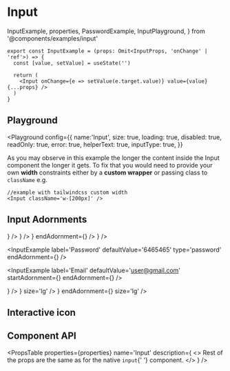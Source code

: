 # Input

  InputExample,
  properties,
  PasswordExample,
  InputPlayground,
} from '@components/examples/input'

```tsx copy
export const InputExample = (props: Omit<InputProps, 'onChange' | 'ref'>) => {
  const [value, setValue] = useState('')

  return (
    <Input onChange={e => setValue(e.target.value)} value={value} {...props} />
  )
}
```

## Playground

<Playground
  config={{
    name:'Input',
    size: true,
    loading: true,
    disabled: true,
    readOnly: true,
    error: true,
    helperText: true,
    inputType: true,
  }}
>
  <InputPlayground label='Input' />
</Playground>

As you may observe in this example the longer the content inside the Input component
the longer it gets. To fix that you would need to provide your own **width** constraints
either by a **custom wrapper** or passing class to `className` e.g.

```tsx copy
//example with tailwindcss custom width
<Input className='w-[200px]' />
```

## Input Adornments

<Container>
  <InputExample
    label='Email'
    defaultValue='user@gmail.com'
    size='sm'
    startAdornment={<Icon path={mdiAccountOutline} size={1} />}
  />
  <InputExample
    label='Password'
    defaultValue='6465465'
    type='password'
    size='sm'
    endAdornment={<Icon path={mdiKeyVariant} size={1} />}
  />
  <InputExample
    label='Email'
    size='sm'
    defaultValue='user@gmail.com'
    startAdornment={<Icon path={mdiAccountOutline} size={1} />}
    endAdornment={<Icon path={mdiHelpCircle} size={1} />}
  />
</Container>
<Container>
  <InputExample
    label='Email'
    defaultValue='user@gmail.com'
    startAdornment={<Icon path={mdiAccountOutline} size={1} />}
/>

<InputExample
  label='Password'
  defaultValue='6465465'
  type='password'
  endAdornment={<Icon path={mdiKeyVariant} size={1} />}
/>

<InputExample
  label='Email'
  defaultValue='user@gmail.com'
  startAdornment={<Icon path={mdiAccountOutline} size={1} />}
  endAdornment={<Icon path={mdiHelpCircle} size={1} />}
/>

</Container>
<Container>
  <InputExample
    label='Email'
    size='lg'
    defaultValue='user@gmail.com'
    startAdornment={<Icon path={mdiAccountOutline} size={1} />}
  />
  <InputExample
    label='Password'
    defaultValue='6465465'
    type='password'
    endAdornment={<Icon path={mdiKeyVariant} size={1} />}
    size='lg'
  />
  <InputExample
    label='Email'
    defaultValue='user@gmail.com'
    startAdornment={<Icon path={mdiAccountOutline} size={1} />}
    endAdornment={<Icon path={mdiHelpCircle} size={1} />}
    size='lg'
  />
</Container>

## Interactive icon

<Container>
  <PasswordExample
    label='Password'
    helperText='You can toggle my visibility'
    value='this-is-my-password'
  />
</Container>

## Component API

<PropsTable
  properties={properties}
  name='Input'
  description={
    <>
      Rest of the props are the same as for the native <code>input</code>{' '}
      component.
    </>
  }
/>
